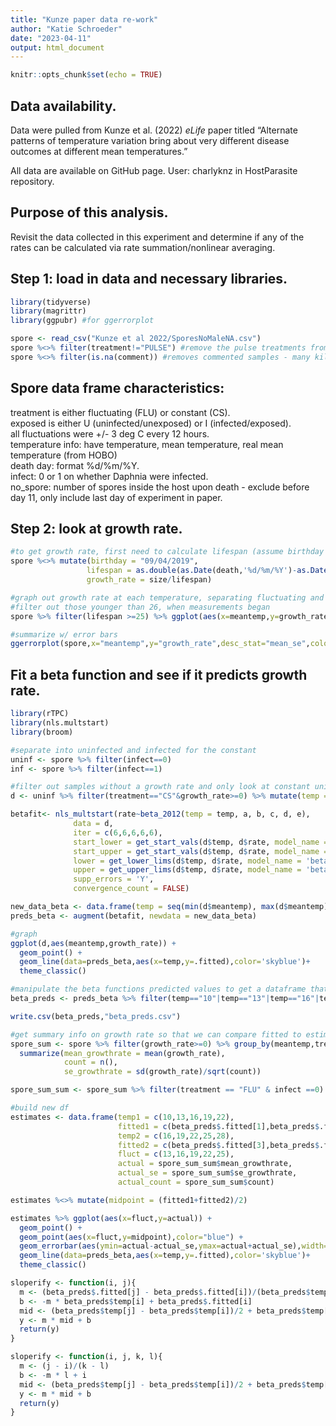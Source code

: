 ```yaml
---
title: "Kunze paper data re-work"
author: "Katie Schroeder"
date: "2023-04-11"
output: html_document
---
```


```r
knitr::opts_chunk$set(echo = TRUE)
```

## Data availability.   
Data were pulled from Kunze et al. (2022) *eLife* paper titled "Alternate patterns of temperature variation bring about very different disease outcomes at different mean temperatures."    

All data are available on GitHub page. User: charlyknz in HostParasite repository.  

## Purpose of this analysis.  
Revisit the data collected in this experiment and determine if any of the rates can be calculated via rate summation/nonlinear averaging.

## Step 1: load in data and necessary libraries.  
```r
library(tidyverse)
library(magrittr)
library(ggpubr) #for ggerrorplot

spore <- read_csv("Kunze et al 2022/SporesNoMaleNA.csv")
spore %<>% filter(treatment!="PULSE") #remove the pulse treatments from the dataframe. Only interested in constant and fluctuating temperatures
spore %<>% filter(is.na(comment)) #removes commented samples - many killed by pipette, otherwise not reliable 

```

## Spore data frame characteristics:  
treatment is either fluctuating (FLU) or constant (CS).  
exposed is either U (uninfected/unexposed) or I (infected/exposed).  
all fluctuations were +/- 3 deg C every 12 hours.  
temperature info: have temperature, mean temperature, real mean temperature (from HOBO)  
death day: format %d/%m/%Y.  
infect: 0 or 1 on whether Daphnia were infected.  
no_spore: number of spores inside the host upon death - exclude before day 11, only include last day of experiment in paper.  

## Step 2: look at growth rate.  
```r
#to get growth rate, first need to calculate lifespan (assume birthday is 4/09)
spore %<>% mutate(birthday = "09/04/2019",
                 lifespan = as.double(as.Date(death,'%d/%m/%Y')-as.Date(birthday,'%d/%m/%Y')),
                 growth_rate = size/lifespan)

#graph out growth rate at each temperature, separating fluctuating and constant treatments
#filter out those younger than 26, when measurements began
spore %>% filter(lifespan >=25) %>% ggplot(aes(x=meantemp,y=growth_rate,color=treatment,group=treatment)) + geom_point() + theme_bw()

#summarize w/ error bars
ggerrorplot(spore,x="meantemp",y="growth_rate",desc_stat="mean_se",color="treatment",palette="Paired",facet.by="infect")
```
## Fit a beta function and see if it predicts growth rate.  
```r
library(rTPC)
library(nls.multstart)
library(broom)

#separate into uninfected and infected for the constant
uninf <- spore %>% filter(infect==0)
inf <- spore %>% filter(infect==1)

#filter out samples without a growth rate and only look at constant uninfected samples
d <- uninf %>% filter(treatment=="CS"&growth_rate>=0) %>% mutate(temp = meantemp, rate=growth_rate)

betafit<- nls_multstart(rate~beta_2012(temp = temp, a, b, c, d, e),
              data = d,
              iter = c(6,6,6,6,6),
              start_lower = get_start_vals(d$temp, d$rate, model_name = 'beta_2012') - 10,
              start_upper = get_start_vals(d$temp, d$rate, model_name = 'beta_2012') + 10,
              lower = get_lower_lims(d$temp, d$rate, model_name = 'beta_2012'),
              upper = get_upper_lims(d$temp, d$rate, model_name = 'beta_2012'),
              supp_errors = 'Y',
              convergence_count = FALSE)

new_data_beta <- data.frame(temp = seq(min(d$meantemp), max(d$meantemp), 0.1))
preds_beta <- augment(betafit, newdata = new_data_beta)

#graph
ggplot(d,aes(meantemp,growth_rate)) +
  geom_point() +
  geom_line(data=preds_beta,aes(x=temp,y=.fitted),color='skyblue')+
  theme_classic() 

#manipulate the beta functions predicted values to get a dataframe that can be used to fit Jensen-esque line
beta_preds <- preds_beta %>% filter(temp=="10"|temp=="13"|temp=="16"|temp=="19"|temp=="22"|temp=="25"|temp=="28")

write.csv(beta_preds,"beta_preds.csv")

#get summary info on growth rate so that we can compare fitted to estimates
spore_sum <- spore %>% filter(growth_rate>=0) %>% group_by(meantemp,treatment,infect) %>% 
  summarize(mean_growthrate = mean(growth_rate),
            count = n(),
            se_growthrate = sd(growth_rate)/sqrt(count))

spore_sum_sum <- spore_sum %>% filter(treatment == "FLU" & infect ==0)

#build new df
estimates <- data.frame(temp1 = c(10,13,16,19,22),
                        fitted1 = c(beta_preds$.fitted[1],beta_preds$.fitted[2],beta_preds$.fitted[3],beta_preds$.fitted[4],beta_preds$.fitted[5]),
                        temp2 = c(16,19,22,25,28),
                        fitted2 = c(beta_preds$.fitted[3],beta_preds$.fitted[4],beta_preds$.fitted[5],beta_preds$.fitted[6],beta_preds$.fitted[7]),
                        fluct = c(13,16,19,22,25),
                        actual = spore_sum_sum$mean_growthrate,
                        actual_se = spore_sum_sum$se_growthrate,
                        actual_count = spore_sum_sum$count)

estimates %<>% mutate(midpoint = (fitted1+fitted2)/2)

estimates %>% ggplot(aes(x=fluct,y=actual)) + 
  geom_point() + 
  geom_point(aes(x=fluct,y=midpoint),color="blue") + 
  geom_errorbar(aes(ymin=actual-actual_se,ymax=actual+actual_se),width=0.1) + 
  geom_line(data=preds_beta,aes(x=temp,y=.fitted),color='skyblue')+
  theme_classic() 


```


```r

sloperify <- function(i, j){
  m <- (beta_preds$.fitted[j] - beta_preds$.fitted[i])/(beta_preds$temp[j] - beta_preds$temp[i])
  b <- -m * beta_preds$temp[i] + beta_preds$.fitted[i]
  mid <- (beta_preds$temp[j] - beta_preds$temp[i])/2 + beta_preds$temp[i]
  y <- m * mid + b
  return(y)
}

sloperify <- function(i, j, k, l){
  m <- (j - i)/(k - l)
  b <- -m * l + i
  mid <- (beta_preds$temp[j] - beta_preds$temp[i])/2 + beta_preds$temp[i]
  y <- m * mid + b
  return(y)
}

```

